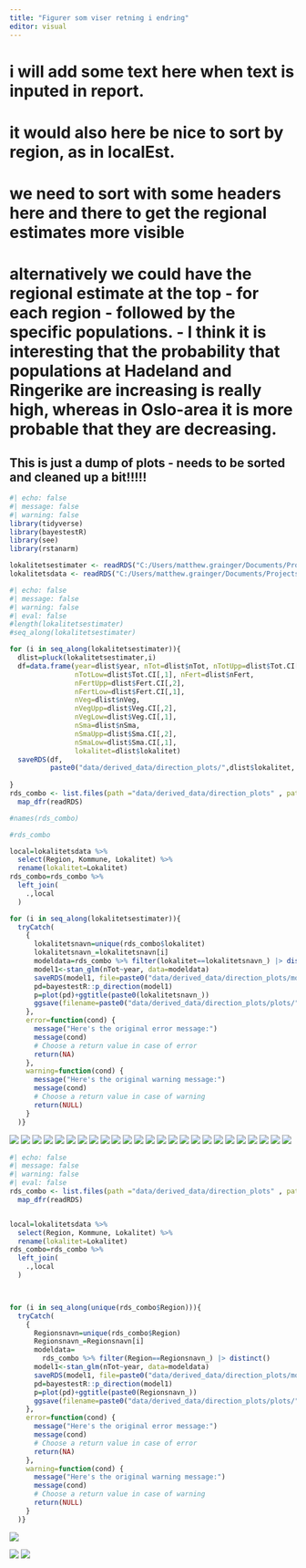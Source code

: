 ```yaml
---
title: "Figurer som viser retning i endring"
editor: visual
---
```


# i will add some text here when text is inputed in report. 
# it would also here be nice to sort by region, as in localEst. 
# we need to sort with some headers here and there to get the regional estimates more visible
# alternatively we could have the regional estimate at the top - for each region - followed by the specific populations. - I think it is interesting that the probability that populations at Hadeland and Ringerike are increasing is really high, whereas in Oslo-area it is more probable that they are decreasing. 

::: callout-important
## This is just a dump of plots - needs to be sorted and cleaned up a bit!!!!!
:::

```r
#| echo: false
#| message: false
#| warning: false
library(tidyverse)
library(bayestestR)
library(see)
library(rstanarm)

lokalitetsestimater <- readRDS("C:/Users/matthew.grainger/Documents/Projects_in_development/Dragehode2023/data/derived_data/lokalitetsestimater.RDS")
lokalitetsdata <- readRDS("C:/Users/matthew.grainger/Documents/Projects_in_development/Dragehode2023/data/lokalitetsdata.RDS")
```

```r
#| echo: false
#| message: false
#| warning: false
#| eval: false
#length(lokalitetsestimater)
#seq_along(lokalitetsestimater)

for (i in seq_along(lokalitetsestimater)){
  dlist=pluck(lokalitetsestimater,i)
  df=data.frame(year=dlist$year, nTot=dlist$nTot, nTotUpp=dlist$Tot.CI[,2],
                nTotLow=dlist$Tot.CI[,1], nFert=dlist$nFert,
                nFertUpp=dlist$Fert.CI[,2],
                nFertLow=dlist$Fert.CI[,1], 
                nVeg=dlist$nVeg,
                nVegUpp=dlist$Veg.CI[,2],
                nVegLow=dlist$Veg.CI[,1],
                nSma=dlist$nSma,
                nSmaUpp=dlist$Sma.CI[,2],
                nSmaLow=dlist$Sma.CI[,1],
                lokalitet=dlist$lokalitet)
  saveRDS(df, 
          paste0("data/derived_data/direction_plots/",dlist$lokalitet, "_data.RDS"))
  
}
rds_combo <- list.files(path ="data/derived_data/direction_plots" , pattern = "*.RDS", full.names = TRUE ) %>%
  map_dfr(readRDS)

#names(rds_combo)

#rds_combo

local=lokalitetsdata %>% 
  select(Region, Kommune, Lokalitet) %>% 
  rename(lokalitet=Lokalitet)
rds_combo=rds_combo %>% 
  left_join(
    .,local
  )

for (i in seq_along(lokalitetsestimater)){
  tryCatch(
    {
      lokalitetsnavn=unique(rds_combo$lokalitet)
      lokalitetsnavn_=lokalitetsnavn[i]
      modeldata=rds_combo %>% filter(lokalitet==lokalitetsnavn_) |> distinct()
      model1<-stan_glm(nTot~year, data=modeldata)
      saveRDS(model1, file=paste0("data/derived_data/direction_plots/models/",lokalitetsnavn_, ".RDS"))
      pd=bayestestR::p_direction(model1)
      p=plot(pd)+ggtitle(paste0(lokalitetsnavn_))
      ggsave(filename=paste0("data/derived_data/direction_plots/plots/", lokalitetsnavn_,".png"),plot = last_plot())
    },
    error=function(cond) {
      message("Here's the original error message:")
      message(cond)
      # Choose a return value in case of error
      return(NA)
    },
    warning=function(cond) {
      message("Here's the original warning message:")
      message(cond)
      # Choose a return value in case of warning
      return(NULL)
    }
  )}


```

![](data/derived_data/direction_plots/plots/Aslaksrud.png) ![](data/derived_data/direction_plots/plots/Auren.png) ![](data/derived_data/direction_plots/plots/Buss-stopp.png) ![](data/derived_data/direction_plots/plots/Ekebergskråningen.png) ![](data/derived_data/direction_plots/plots/Falang.png) ![](data/derived_data/direction_plots/plots/Gjefsen.png) ![](data/derived_data/direction_plots/plots/Gran%20sykehjem.png) ![](data/derived_data/direction_plots/plots/Grindaker.png) ![](data/derived_data/direction_plots/plots/Haugsbygd,%20vestvendt%20vegskråning.png) ![](data/derived_data/direction_plots/plots/Heggholmen.png) ![](data/derived_data/direction_plots/plots/Horgen.png) ![](data/derived_data/direction_plots/plots/Hovedøya%20V.png) ![](data/derived_data/direction_plots/plots/Hovedøya.png) ![](data/derived_data/direction_plots/plots/Hurumåsen.png) ![](data/derived_data/direction_plots/plots/Kalvøya.png) ![](data/derived_data/direction_plots/plots/Lyngstad%20Vestre.png) ![](data/derived_data/direction_plots/plots/Møllerenga.png) ![](data/derived_data/direction_plots/plots/Nordre%20Ultvet.png) ![](data/derived_data/direction_plots/plots/Spireodden.png) ![](data/derived_data/direction_plots/plots/Storøykilen.png) ![](data/derived_data/direction_plots/plots/Svartorseter.png) ![](data/derived_data/direction_plots/plots/Telenor.png) ![](data/derived_data/direction_plots/plots/Ultvet%20SØ.png) ![](data/derived_data/direction_plots/plots/Vendelenga.png) ![](data/derived_data/direction_plots/plots/Åsaporten%20NØ.png)

```r
#| echo: false
#| message: false
#| warning: false
#| eval: false
rds_combo <- list.files(path ="data/derived_data/direction_plots" , pattern = "*.RDS", full.names = TRUE ) %>%
  map_dfr(readRDS)


local=lokalitetsdata %>% 
  select(Region, Kommune, Lokalitet) %>% 
  rename(lokalitet=Lokalitet)
rds_combo=rds_combo %>% 
  left_join(
    .,local
  )



for (i in seq_along(unique(rds_combo$Region))){
  tryCatch(
    {
      Regionsnavn=unique(rds_combo$Region)
      Regionsnavn_=Regionsnavn[i]
      modeldata=
        rds_combo %>% filter(Region==Regionsnavn_) |> distinct()
      model1<-stan_glm(nTot~year, data=modeldata)
      saveRDS(model1, file=paste0("data/derived_data/direction_plots/models/",Regionsnavn_, ".RDS"))
      pd=bayestestR::p_direction(model1)
      p=plot(pd)+ggtitle(paste0(Regionsnavn_))
      ggsave(filename=paste0("data/derived_data/direction_plots/plots/", Regionsnavn_,".png"),plot = last_plot())
    },
    error=function(cond) {
      message("Here's the original error message:")
      message(cond)
      # Choose a return value in case of error
      return(NA)
    },
    warning=function(cond) {
      message("Here's the original warning message:")
      message(cond)
      # Choose a return value in case of warning
      return(NULL)
    }
  )}

```

![](data/derived_data/direction_plots/plots/Hadeland.png)

![](data/derived_data/direction_plots/plots/Ringerike.png)
![](data/derived_data/direction_plots/plots/Oslo.png)

